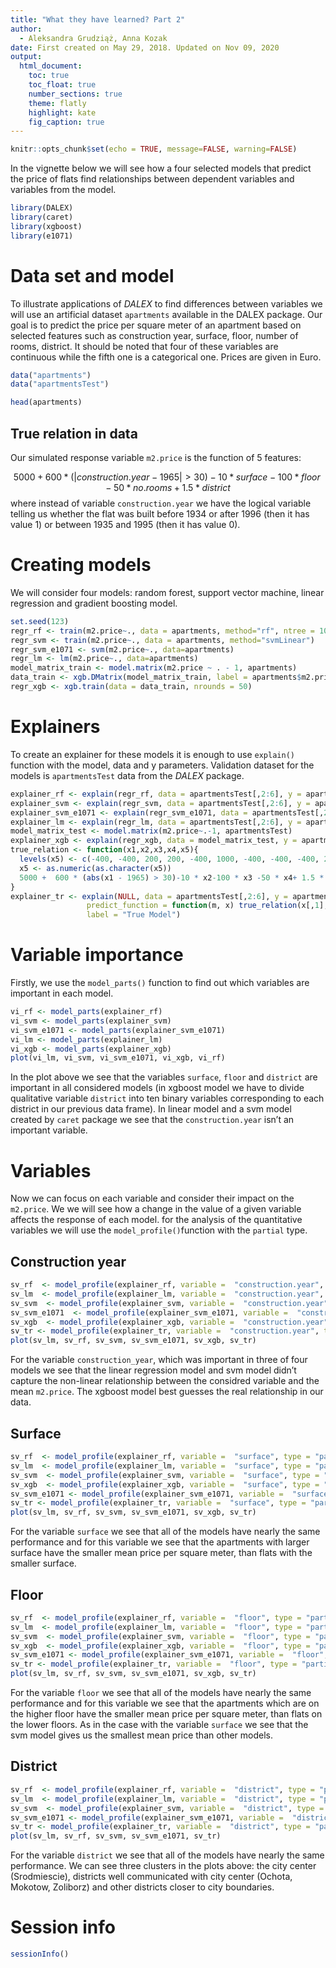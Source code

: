 ```yaml
---
title: "What they have learned? Part 2"
author: 
  - Aleksandra Grudziąż, Anna Kozak
date: First created on May 29, 2018. Updated on Nov 09, 2020
output: 
  html_document:
    toc: true  
    toc_float: true
    number_sections: true
    theme: flatly
    highlight: kate
    fig_caption: true
---
```


```r
knitr::opts_chunk$set(echo = TRUE, message=FALSE, warning=FALSE)
```

In the vignette below we will see how a four selected models that predict the price of flats find relationships between dependent variables and variables from the model.

```r
library(DALEX)
library(caret)
library(xgboost)
library(e1071)
```


# Data set and model
To illustrate applications of *DALEX* to find differences between variables we will use an artificial dataset `apartments` available in the DALEX package. Our goal is to predict the price per square meter of an apartment based on selected features such as construction year, surface, floor, number of rooms, district. It should be noted that four of these variables are continuous while the fifth one is a categorical one. Prices are given in Euro.

```r
data("apartments")
data("apartmentsTest")
```

```r
head(apartments)
```

## True relation in data

Our simulated response variable `m2.price` is the function of 5 features:

$$
5000 + 600*(|construction.year-1965|>30) - 10*surface - 100*floor - 50*no.rooms + 1.5*district
$$
where instead of variable `construction.year` we have the logical variable telling us whether the flat was built before 1934 or after 1996 (then it has value 1) or between 1935 and 1995 (then it has value 0). 


# Creating models
We will consider four models: random forest, support vector machine, linear regression and gradient boosting model.
```r
set.seed(123)
regr_rf <- train(m2.price~., data = apartments, method="rf", ntree = 100)
regr_svm <- train(m2.price~., data = apartments, method="svmLinear")
regr_svm_e1071 <- svm(m2.price~., data=apartments)
regr_lm <- lm(m2.price~., data=apartments)
model_matrix_train <- model.matrix(m2.price ~ . - 1, apartments)
data_train <- xgb.DMatrix(model_matrix_train, label = apartments$m2.price)
regr_xgb <- xgb.train(data = data_train, nrounds = 50)
```


# Explainers
To create an explainer for these models it is enough to use `explain()` function with the model, data and y parameters. Validation dataset for the models is `apartmentsTest` data from the *DALEX* package.

```r
explainer_rf <- explain(regr_rf, data = apartmentsTest[,2:6], y = apartmentsTest$m2.price, label="rf")
explainer_svm <- explain(regr_svm, data = apartmentsTest[,2:6], y = apartmentsTest$m2.price, label="svm")
explainer_svm_e1071 <- explain(regr_svm_e1071, data = apartmentsTest[,2:6], y = apartmentsTest$m2.price, label="svm_e1071")
explainer_lm <- explain(regr_lm, data = apartmentsTest[,2:6], y = apartmentsTest$m2.price, label="lm")
model_matrix_test <- model.matrix(m2.price~.-1, apartmentsTest)
explainer_xgb <- explain(regr_xgb, data = model_matrix_test, y = apartmentsTest$m2.price, label = "xgboost")
true_relation <- function(x1,x2,x3,x4,x5){
  levels(x5) <- c(-400, -400, 200, 200, -400, 1000, -400, -400, -400, 200)
  x5 <- as.numeric(as.character(x5))
  5000 +  600 * (abs(x1 - 1965) > 30)-10 * x2-100 * x3 -50 * x4+ 1.5 * x5
}
explainer_tr <- explain(NULL, data = apartmentsTest[,2:6], y = apartmentsTest$m2.price,
                 predict_function = function(m, x) true_relation(x[,1], x[,2], x[,3], x[,4], x[,5]), 
                 label = "True Model")
```

# Variable importance
Firstly, we use the `model_parts()` function to find out which variables are important in each model.
```r
vi_rf <- model_parts(explainer_rf)
vi_svm <- model_parts(explainer_svm)
vi_svm_e1071 <- model_parts(explainer_svm_e1071)
vi_lm <- model_parts(explainer_lm)
vi_xgb <- model_parts(explainer_xgb)
plot(vi_lm, vi_svm, vi_svm_e1071, vi_xgb, vi_rf)
```

In the plot above we see that the variables `surface`, `floor` and `district` are important in all considered models (in xgboost model we have to divide qualitative variable `district` into ten binary variables corresponding to each district in our previous data frame).
In linear model and a svm model created by `caret` package we see that the `construction.year` isn't an important variable.

# Variables
Now we can focus on each variable and consider their impact on the `m2.price`. We we will see how a change in the value of a given variable affects the response of each model.
for the analysis of the quantitative variables we will use the `model_profile()`function with the `partial` type.

## Construction year
```r
sv_rf  <- model_profile(explainer_rf, variable =  "construction.year", type = "partial")
sv_lm  <- model_profile(explainer_lm, variable =  "construction.year", type = "partial")
sv_svm  <- model_profile(explainer_svm, variable =  "construction.year", type = "partial")
sv_svm_e1071  <- model_profile(explainer_svm_e1071, variable =  "construction.year", type = "partial")
sv_xgb  <- model_profile(explainer_xgb, variable =  "construction.year", type = "partial")
sv_tr <- model_profile(explainer_tr, variable =  "construction.year", type = "partial")
plot(sv_lm, sv_rf, sv_svm, sv_svm_e1071, sv_xgb, sv_tr)
```

For the variable `construction_year`, which was important in three of four models we see that the linear regression model and svm model didn't capture the non-linear relationship between the considred variable and the mean `m2.price`. 
The xgboost model best guesses the real relationship in our data.

## Surface
```r
sv_rf  <- model_profile(explainer_rf, variable =  "surface", type = "partial")
sv_lm  <- model_profile(explainer_lm, variable =  "surface", type = "partial")
sv_svm  <- model_profile(explainer_svm, variable =  "surface", type = "partial")
sv_xgb  <- model_profile(explainer_xgb, variable =  "surface", type = "partial")
sv_svm_e1071 <- model_profile(explainer_svm_e1071, variable =  "surface", type = "partial")
sv_tr <- model_profile(explainer_tr, variable =  "surface", type = "partial")
plot(sv_lm, sv_rf, sv_svm, sv_svm_e1071, sv_xgb, sv_tr)
```

For the variable `surface` we see that all of the models have nearly the same performance and for this variable we see that the apartments with larger surface have the smaller mean price per square meter, than flats with the smaller surface.

## Floor
```r
sv_rf  <- model_profile(explainer_rf, variable =  "floor", type = "partial")
sv_lm  <- model_profile(explainer_lm, variable =  "floor", type = "partial")
sv_svm  <- model_profile(explainer_svm, variable =  "floor", type = "partial")
sv_xgb  <- model_profile(explainer_xgb, variable =  "floor", type = "partial")
sv_svm_e1071 <- model_profile(explainer_svm_e1071, variable =  "floor", type = "partial")
sv_tr <- model_profile(explainer_tr, variable =  "floor", type = "partial")
plot(sv_lm, sv_rf, sv_svm, sv_svm_e1071, sv_xgb, sv_tr)
```

For the variable `floor` we see that all of the models have nearly the same performance and for this variable we see that the apartments which are on the higher floor have the smaller mean price per square meter, than flats on the lower floors. As in the case with the variable `surface` we see that the svm model gives us the smallest mean price than other models.


## District
```r
sv_rf  <- model_profile(explainer_rf, variable =  "district", type = "partial")
sv_lm  <- model_profile(explainer_lm, variable =  "district", type = "partial")
sv_svm  <- model_profile(explainer_svm, variable =  "district", type = "partial")
sv_svm_e1071 <- model_profile(explainer_svm_e1071, variable =  "district", type = "partial")
sv_tr <- model_profile(explainer_tr, variable =  "district", type = "partial")
plot(sv_lm, sv_rf, sv_svm, sv_svm_e1071, sv_tr)
```

For the variable `district` we see that all of the models have nearly the same performance. We can see three clusters in the plots above: the city center (Srodmiescie), districts well communicated with city center (Ochota, Mokotow, Zoliborz) and other districts closer to city boundaries.

# Session info
```r
sessionInfo()
```